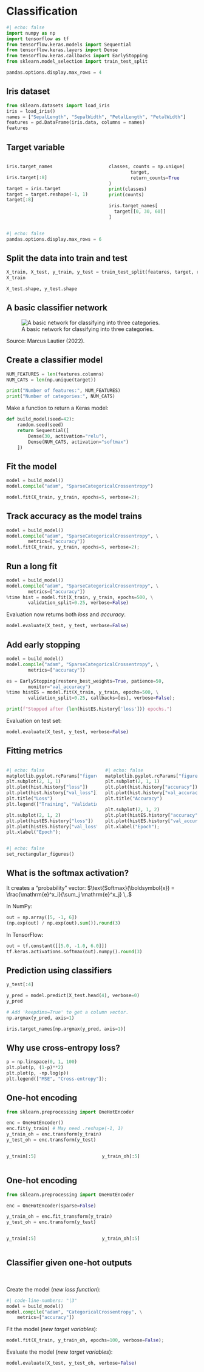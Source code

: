 # Classification {background-image="unsw-yellow-shape.png" data-visibility="uncounted"}

```python
#| echo: false
import numpy as np
import tensorflow as tf
from tensorflow.keras.models import Sequential
from tensorflow.keras.layers import Dense
from tensorflow.keras.callbacks import EarlyStopping
from sklearn.model_selection import train_test_split

pandas.options.display.max_rows = 4
```

## Iris dataset

```python
from sklearn.datasets import load_iris
iris = load_iris()
names = ["SepalLength", "SepalWidth", "PetalLength", "PetalWidth"]
features = pd.DataFrame(iris.data, columns = names)
features
```

## Target variable

::: columns
::: column

```python
iris.target_names
```

```python
iris.target[:8]
```

```python
target = iris.target
target = target.reshape(-1, 1)
target[:8]
```
:::
::: column
```python
classes, counts = np.unique(
        target,
        return_counts=True
)
print(classes)
print(counts)
```

```python
iris.target_names[
  target[[0, 30, 60]]
]
```
:::
:::

```python
#| echo: false
pandas.options.display.max_rows = 6
```


## Split the data into train and test {.smaller}

```python
X_train, X_test, y_train, y_test = train_test_split(features, target, random_state=24)
X_train
```

```python
X_test.shape, y_test.shape
```

## A basic classifier network

![A basic network for classifying into three categories.](basic-classifier-network.svg)

::: footer
Source: Marcus Lautier (2022).
:::

## Create a classifier model

```python
NUM_FEATURES = len(features.columns)
NUM_CATS = len(np.unique(target))

print("Number of features:", NUM_FEATURES)
print("Number of categories:", NUM_CATS)
```

Make a function to return a Keras model:
```python
def build_model(seed=42):
    random.seed(seed)
    return Sequential([
        Dense(30, activation="relu"),
        Dense(NUM_CATS, activation="softmax")
    ])
```

## Fit the model

```python
model = build_model()
model.compile("adam", "SparseCategoricalCrossentropy")

model.fit(X_train, y_train, epochs=5, verbose=2);
```

## Track accuracy as the model trains

```python
model = build_model()
model.compile("adam", "SparseCategoricalCrossentropy", \
        metrics=["accuracy"])
model.fit(X_train, y_train, epochs=5, verbose=2);
```

## Run a long fit

```python

model = build_model()
model.compile("adam", "SparseCategoricalCrossentropy", \
        metrics=["accuracy"])
%time hist = model.fit(X_train, y_train, epochs=500, \
        validation_split=0.25, verbose=False)
```

Evaluation now returns both _loss_ and _accuracy_.
```python
model.evaluate(X_test, y_test, verbose=False)
```

## Add early stopping

```python
model = build_model()
model.compile("adam", "SparseCategoricalCrossentropy", \
        metrics=["accuracy"])

es = EarlyStopping(restore_best_weights=True, patience=50,
        monitor="val_accuracy")
%time histES = model.fit(X_train, y_train, epochs=500, \
        validation_split=0.25, callbacks=[es], verbose=False);

print(f"Stopped after {len(histES.history['loss'])} epochs.")
```

Evaluation on test set:
```python
model.evaluate(X_test, y_test, verbose=False)
```

## Fitting metrics

::: columns
::: column
```python
#| echo: false
matplotlib.pyplot.rcParams["figure.figsize"] = (2.5, 2.95)
plt.subplot(2, 1, 1)
plt.plot(hist.history["loss"])
plt.plot(hist.history["val_loss"])
plt.title("Loss")
plt.legend(["Training", "Validation"]);

plt.subplot(2, 1, 2)
plt.plot(histES.history["loss"])
plt.plot(histES.history["val_loss"])
plt.xlabel("Epoch");
```
:::
::: column
```python
#| echo: false
matplotlib.pyplot.rcParams["figure.figsize"] = (2.5, 3.25) 
plt.subplot(2, 1, 1)
plt.plot(hist.history["accuracy"])
plt.plot(hist.history["val_accuracy"])
plt.title("Accuracy")

plt.subplot(2, 1, 2)
plt.plot(histES.history["accuracy"])
plt.plot(histES.history["val_accuracy"])
plt.xlabel("Epoch");
```
:::
:::

```python
#| echo: false
set_rectangular_figures()
```


## What is the softmax activation?

It creates a "probability" vector: $\text{Softmax}(\boldsymbol{x}) = \frac{\mathrm{e}^x_i}{\sum_j \mathrm{e}^x_j} \,.$

In NumPy:
```python
out = np.array([5, -1, 6])
(np.exp(out) / np.exp(out).sum()).round(3)
```

In TensorFlow:
```python
out = tf.constant([[5.0, -1.0, 6.0]])
tf.keras.activations.softmax(out).numpy().round(3)
```

## Prediction using classifiers

```python
y_test[:4]
```

```python
y_pred = model.predict(X_test.head(4), verbose=0)
y_pred
```

```python
# Add 'keepdims=True' to get a column vector.
np.argmax(y_pred, axis=1)
```

```python
iris.target_names[np.argmax(y_pred, axis=1)]
```

## Why use cross-entropy loss?

```python
p = np.linspace(0, 1, 100)
plt.plot(p, (1-p)**2)
plt.plot(p, -np.log(p))
plt.legend(["MSE", "Cross-entropy"]);
```

## One-hot encoding

```python
from sklearn.preprocessing import OneHotEncoder

enc = OneHotEncoder()
enc.fit(y_train) # May need .reshape(-1, 1)
y_train_oh = enc.transform(y_train)
y_test_oh = enc.transform(y_test)
```

::: columns
::: column
```python
y_train[:5]
```
:::
::: column
```python
y_train_oh[:5]
```
:::
:::

## One-hot encoding {data-visibility="uncounted"}

```python
from sklearn.preprocessing import OneHotEncoder

enc = OneHotEncoder(sparse=False)

y_train_oh = enc.fit_transform(y_train)
y_test_oh = enc.transform(y_test)
```

::: columns
::: column
```python
y_train[:5]
```
:::
::: column
```python
y_train_oh[:5]
```
:::
:::

## Classifier given one-hot outputs

<br>

Create the model (_new loss function_):
```python
#| code-line-numbers: "|3"
model = build_model()
model.compile("adam", "CategoricalCrossentropy", \
    metrics=["accuracy"])
```

Fit the model (_new target variables_):
```python
model.fit(X_train, y_train_oh, epochs=100, verbose=False);
```

Evaluate the model (_new target variables_):
```python
model.evaluate(X_test, y_test_oh, verbose=False)
```

